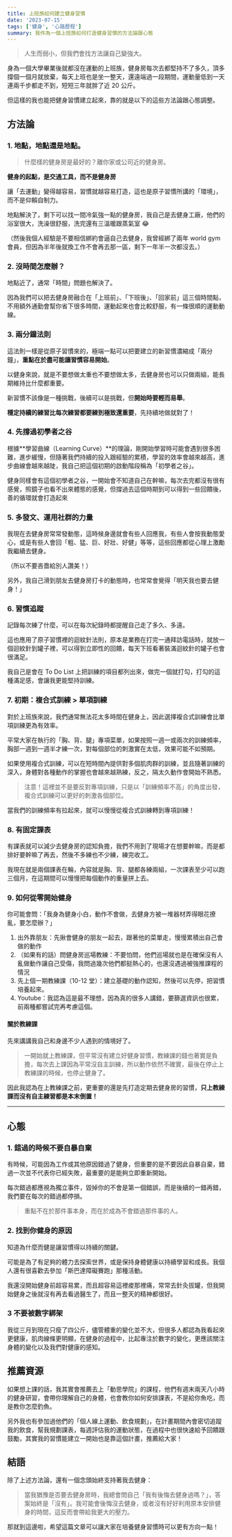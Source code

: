 ```yaml
---
title: 上班族如何建立健身習慣
date: '2023-07-15'
tags: ['健身', '心路歷程']
summary: 我作為一個上班族如何打造健身習慣的方法論跟心態
---
```


> 人生而弱小，但我們會找方法讓自己變強大。

身為一個大學畢業後就都沒在運動的上班族，健身房每次去都堅持不了多久，頂多撐個一個月就放棄，每天上班也是坐一整天，還遠端過一段期間，運動量低到一天連兩千步都走不到，短短三年就胖了近 20 公斤。

但這樣的我也能把健身習慣建立起來，靠的就是以下的這些方法論跟心態調整。

<TOCInline toc={props.toc} asDisclosure />

## 方法論

### 1. 地點，地點還是地點。

> 什麼樣的健身房是最好的？離你家或公司近的健身房。

**健身的起點，是交通工具，而不是健身房**

讓「去運動」變得越容易，習慣就越容易打造，這也是原子習慣所講的「環境」，而不是仰賴自制力。

地點解決了，剩下可以找一間冷氣強一點的健身房，我自己是去健身工廠，他們的浴室很大，洗澡很舒服，洗完還有三溫暖跟蒸氣室 😂

（然後我個人經驗是不要相信綁約會逼自己去健身，我曾經綁了兩年 world gym 會員，但因為半年後就換工作不會再去那一區，剩下一年半一次都沒去。）

### 2. 沒時間怎麼辦？

地點近了，通常「時間」問題也解決了。

因為我們可以把去健身房融合在「上班前」、「下班後」、「回家前」這三個時間點，不用額外通勤會幫你省下很多時間，運動起來也會比較舒服，有一條很順的運動動線。

### 3. 兩分鐘法則

這法則一樣是從原子習慣來的，極端一點可以把要建立的新習慣濃縮成「兩分鐘」，**重點在於盡可能讓習慣容易開始**。

以健身來說，就是不要想做太重也不要想做太多，去健身房也可以只做兩組，能長期維持比什麼都重要。

新習慣不該像是一種挑戰，後續可以是挑戰，但**開始時要輕而易舉**。

**穩定持續的練習比每次練習都要練到極致還重要**，先持續地做就對了！

### 4. 先撐過初學者之谷

根據**學習曲線（Learning Curve）**的理論，剛開始學習時可能會遇到很多困難，進步緩慢，但隨著我們持續的投入跟經驗的累積，學習的效率會越來越高，進步曲線會越來越陡，我自己把這個初期的啟動階段稱為「初學者之谷」。

健身同樣會有這個初學者之谷，一開始會不知道自己在幹嘛，每次去完都沒有很有感覺，照鏡子也看不出來體態的感覺，但撐過去這個時期到可以得到一些回饋後，善的循環就會打造起來

### 5. 多發文、運用社群的力量

我現在去健身房常常發動態，這時候身邊就會有些人回應我，有些人會按我動態愛心，或是有些人會回「粗、猛、巨、好壯、好健」等等，這些回應都從心理上激勵我繼續去健身。

（所以不要吝嗇給別人讚美！）

另外，我自己滑到朋友去健身房打卡的動態時，也常常會覺得「明天我也要去健身！」

### 6. 習慣追蹤

記錄每次練了什麼，可以在每次紀錄時都提醒自己走了多久、多遠。

這也應用了原子習慣裡的迴紋針法則，原本是業務在打完一通拜訪電話時，就放一個迴紋針到罐子裡，可以得到立即性的回饋，每天下班看著裝滿迴紋針的罐子也會很滿足。

我自己是會在 To Do List 上把訓練的項目都列出來，做完一個就打勾，打勾的這種滿足感，會讓我更能堅持訓練。

### 7. 初期：複合式訓練 > 單項訓練

對於上班族來說，我們通常無法花太多時間在健身上，因此選擇複合式訓練會比單項訓練更為有效率。

平常大家在執行的「胸、背、腿」專項菜單，如果按照一週一或兩次的訓練頻率，胸部一週到一週半才練一次，對每個部位的刺激實在太低，效果可能不如預期。

如果使用複合式訓練，可以在短時間內提供對多個肌肉群的訓練，並且隨著訓練的深入，身體對各種動作的掌握也會越來越熟練，反之，隔太久動作會開始不熟悉。

> 注意！這裡並不是要反對專項訓練，只是以「訓練頻率不高」的角度出發，複合式訓練可以更好的刺激各個部位。

當我們的訓練頻率有拉起來，就可以慢慢從複合式訓練轉到專項訓練！

### 8. 有固定課表

有課表就可以減少去健身房的認知負擔，我們不用到了現場才在想要幹嘛，而是都排好要幹嘛了再去，然後不多練也不少練，練完收工。

我現在就是兩個課表在輪，內容就是胸、背、腿都各練兩組，一次課表至少可以跑三個月，在這期間可以慢慢把每個動作的重量拼上去。

### 9. 如何從零開始健身

你可能會問：「我身為健身小白，動作不會做，去健身方被一堆器材弄得眼花撩亂，要怎麼辦？」

1. 出外靠朋友：先揪會健身的朋友一起去，跟著他的菜單走，慢慢累積出自己會做的動作
2. （如果有的話）問健身房巡場教練：不要怕問，他們巡場就也是在確保沒有人亂做動作讓自己受傷，我問過幾次他們都挺熱心的，也還沒遇過被強推課程的情況
3. 先上個一期教練課（10-12 堂）：建立基礎的動作認知，然後可以先停，把習慣培養起來。
4. Youtube：我認為這是最不理想，因為真的很多人講錯，要篩選資訊也很累，前兩種都嘗試完再考慮這個。

#### 關於教練課

先來講講我自己和身邊不少人遇到的情境好了。

> 一開始就上教練課，但平常沒有建立好健身習慣，教練課的錢也著實是負擔，每次去上課因為平常沒自主訓練，所以動作依然不確實，最後在停止上教練課的時候，也停止健身了。

因此我認為在上教練課之前，更重要的還是先打造定期去健身房的習慣，**只上教練課而沒有自主練習都是本末倒置！**

---

## 心態

### 1. 錯過的時候不要自暴自棄

有時候，可能因為工作或其他原因錯過了健身，但重要的是不要因此自暴自棄，錯過一次並不代表你已經失敗，最重要的是能夠立即重新開始。

每次錯過都應視為獨立事件，毀掉你的不會是第一個錯誤，而是後續的一錯再錯，我們要在每次的錯過都停損。

> 重點不在於那件事本身，而在於成為不會錯過那件事的人。

### 2. 找到你健身的原因

知道為什麼而健是讓習慣得以持續的關鍵。

可能是為了有足夠的體力去探索世界，或是保持身體健康以持續學習和成長。我個人還有很喜歡去參加「斯巴達障礙賽跑」那種活動。

我還沒開始健身前超容易累，而且超容易這裡痠那裡痛，常常去針灸拔罐，但我開始健身之後就沒有再去看過醫生了，而且一整天的精神都很好。

### 3 不要被數字綁架

我從三月到現在只瘦了四公斤，儘管體重的變化並不大，但很多人都認為我看起來更健康，肌肉線條更明顯，在健身的過程中，比起專注於數字的變化，更應該關注身體的變化以及我們對健康的感知。

## 推薦資源

如果想上課的話，我其實會推薦去上「動思學院」的課程，他們有週末兩天八小時的健身研習，會帶你理解自己的身體，也會教你如何安排課表，不是給你魚吃，而是教你怎麼釣魚。

另外我也有參加過他們的「個人線上運動、飲食規劃」，在計畫期間內會密切追蹤我的飲食，幫我規劃課表，每週評估我的運動狀態，在過程中也很快速給予回饋跟鼓勵，其實我的習慣能建立一開始也是靠這個計畫，推薦給大家！

## 結語

除了上述方法論，還有一個念頭始終支持著我去健身：

> 當我猶豫是否要去健身房時，我總會問自己「我有後悔去健身過嗎？」，答案始終是「沒有」。我可能會後悔沒去健身，或者沒有好好利用原本安排健身的時間，這反而會帶給我更大的壓力。

那就到這邊啦，希望這篇文章可以讓大家在培養健身習慣時可以更有方向一點！
